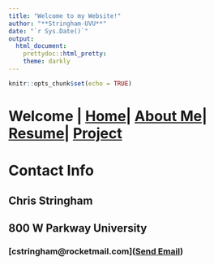 ```yaml
---
title: "Welcome to my Website!"
author: "**Stringham-UVU**"
date: "`r Sys.Date()`"
output:
  html_document:
    prettydoc::html_pretty:
    theme: darkly
---
```


```r
knitr::opts_chunk$set(echo = TRUE)
```
# Welcome | [Home](Content/ContactInfo.html)| [About Me]()| [Resume]()| [Project]()


# Contact Info
## Chris Stringham
## 800 W Parkway University
### [cstringham@rocketmail.com](<a href="mailto:cstringham@rocketmail.com">Send Email</a>)


